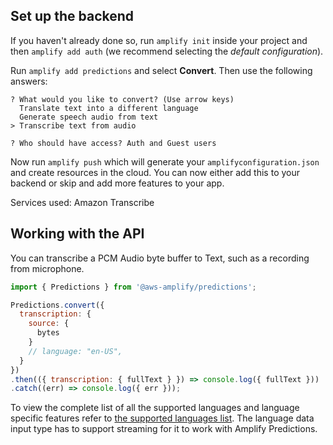 ## Set up the backend

If you haven't already done so, run `amplify init` inside your project and then `amplify add auth` (we recommend selecting the _default configuration_).

Run `amplify add predictions` and select **Convert**. Then use the following answers:

```console
? What would you like to convert? (Use arrow keys)
  Translate text into a different language
  Generate speech audio from text
> Transcribe text from audio

? Who should have access? Auth and Guest users
```

Now run `amplify push` which will generate your `amplifyconfiguration.json` and create resources in the cloud. You can now either add this to your backend or skip and add more features to your app.

Services used: Amazon Transcribe

## Working with the API

You can transcribe a PCM Audio byte buffer to Text, such as a recording from microphone.

```javascript
import { Predictions } from '@aws-amplify/predictions';

Predictions.convert({
  transcription: {
    source: {
      bytes
    }
    // language: "en-US",
  }
})
.then(({ transcription: { fullText } }) => console.log({ fullText }))
.catch((err) => console.log({ err }));
```

To view the complete list of all the supported languages and language specific features refer to [the supported languages list](https://docs.aws.amazon.com/transcribe/latest/dg/supported-languages.html). The language data input type has to support streaming for it to work with Amplify Predictions.

